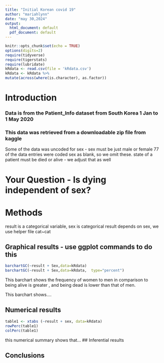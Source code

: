 ```yaml
---
title: "Initial Korean covid 19"
author: "mariahlynn"
date: "may 30,2024"
output:
  html_document: default
  pdf_document: default
---
```


```r
knitr::opts_chunk$set(echo = TRUE)
options(digits=2)
require(tidyverse)
require(tigerstats)
require(lubridate)
kRdata <- read.csv(file = 'kRdata.csv')
kRdata <- kRdata %>%
mutate(across(where(is.character), as.factor))

```

# Introduction



### Data is from the Patient_Info dataset from South Korea 1 Jan to 1 May 2020
### This data was retrieved from a downloadable zip file from kaggle

Some of the data was uncoded for sex - sex must be just male or female
77 of the data entries were coded sex  as blank, so we omit these.
state of a patient must be died or alive - we adjust that as well   
  
# Your Question - Is dying independent of sex?


# Methods

result is a categorical variable, sex is categorical result depends on sex, we use helper file cat~cat




## Graphical results - use ggplot commands to do this  

```r
barchartGC(~result + Sex,data=kRdata)
barchartGC(~result + Sex,data=kRdata,  type="percent")
```
This barchart shows the frequency of women to men in comparison to being alive is greater , and being dead is lower than that of men. 

This barchart shows....
  





  
## Numerical results


```r
table1 <- xtabs (~result + sex, data=kRdata)
rowPerc(table1)
colPerc(table1)
```

this numerical summary shows that...
## Inferential results 




## Conclusions

